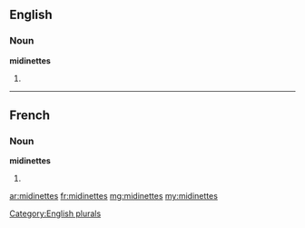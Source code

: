 ==English==

===Noun===
'''midinettes'''

# {{plural of|midinette}}

[[Category:English plurals]]

----

==French==

===Noun===
'''midinettes''' {{f}}

# {{plural of|midinette|lang=fr}}

[[ar:midinettes]]
[[fr:midinettes]]
[[mg:midinettes]]
[[my:midinettes]]